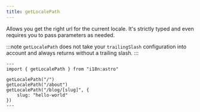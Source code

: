 ```yaml
---
title: getLocalePath
---
```


Allows you get the right url for the current locale. It's strictly typed and even requires you to pass parameters as needed.

:::note
`getLocalePath` does not take your `trailingSlash` configuration into account and always returns without a trailing slash.
:::

```astro
---
import { getLocalePath } from "i18n:astro"

getLocalePath("/")
getLocalePath("/about")
getLocalePath("/blog/[slug]", {
    slug: "hello-world"
})
---
```